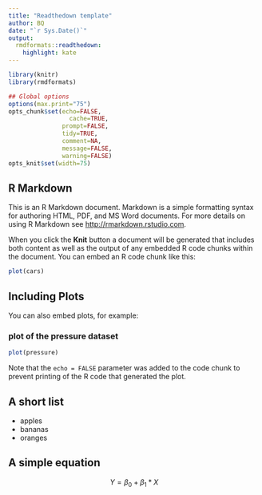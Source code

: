 ```yaml
---
title: "Readthedown template"
author: BQ
date: "`r Sys.Date()`"
output:
  rmdformats::readthedown:
    highlight: kate
---
```



```r
library(knitr)
library(rmdformats)

## Global options
options(max.print="75")
opts_chunk$set(echo=FALSE,
	             cache=TRUE,
               prompt=FALSE,
               tidy=TRUE,
               comment=NA,
               message=FALSE,
               warning=FALSE)
opts_knit$set(width=75)
```

## R Markdown{#nextsteps .emphasixed}

This is an R Markdown document. Markdown is a simple formatting syntax for authoring HTML, PDF, and MS Word documents. For more details on using R Markdown see <http://rmarkdown.rstudio.com>.

When you click the **Knit** button a document will be generated that includes both content as well as the output of any embedded R code chunks within the document. You can embed an R code chunk like this:

```r
plot(cars)
```

## Including Plots

You can also embed plots, for example:

### plot of the pressure dataset
```r
plot(pressure)
```

Note that the `echo = FALSE` parameter was added to the code chunk to prevent printing of the R code that generated the plot.

## A short list
* apples
* bananas
* oranges

## A simple equation

$$ Y=\beta_0 + \beta_1*X $$
